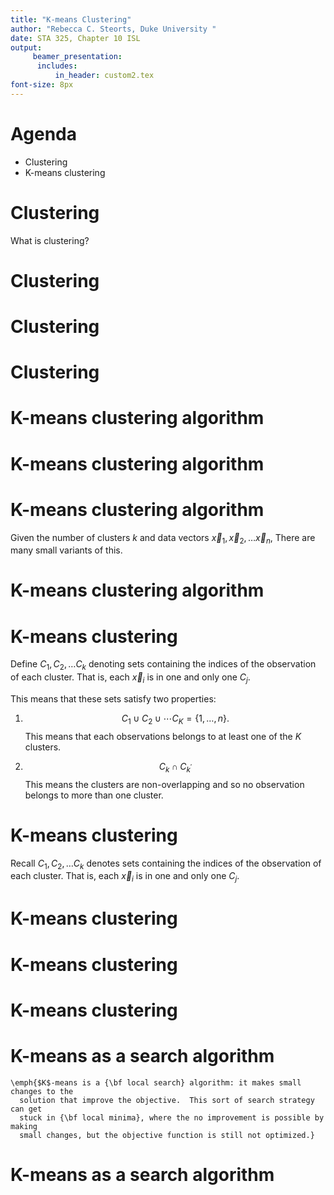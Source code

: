 ```yaml
---
title: "K-means Clustering"
author: "Rebecca C. Steorts, Duke University "
date: STA 325, Chapter 10 ISL
output: 
     beamer_presentation:
      includes: 
          in_header: custom2.tex
font-size: 8px
---
```


Agenda
===
- Clustering
- K-means clustering

Clustering
===
What is clustering?

Clustering
===
\begin{figure}[htbp]
\begin{center}
\includegraphics[width=0.8\textwidth]{pics/clustering}
\caption{default}
\label{default}
\end{center}
\end{figure}

Clustering
===
\begin{figure}[htbp]
\begin{center}
\includegraphics[width=0.8\textwidth]{pics/clustering_2}
\caption{default}
\label{default}
\end{center}
\end{figure}


Clustering
===
\begin{figure}[htbp]
\begin{center}
\includegraphics[width=0.8\textwidth]{pics/clustering_3}
\caption{default}
\label{default}
\end{center}
\end{figure}

K-means clustering algorithm
===
\begin{itemize}
\item \textcolor{blue}{K-means clustering: simple approach for partitioning a dataset into K distinct, non-overlapping clusters. }
\begin{enumerate}
\item To perform K-means clustering: specify the desired number of clusters K.
\item Then the K-means algorithm will assign each observation to exactly one of the K clusters. 
\end{enumerate}
\item Figure 4:  results obtained from performing K-means clustering on a simulated example, using $K=2,3,4.$
\end{itemize}

K-means clustering algorithm
===
\begin{figure}[htbp]
\begin{center}
\includegraphics[width=\textwidth]{kmeans_sim.pdf}
\caption{150 observations in two-dimensional space. Panels show the results of applying K-means clustering with different values of K. The cluster coloring is arbitrary. These cluster labels were not used in clustering; instead, they are the outputs of the clustering procedure.}
\label{default}
\end{center}
\end{figure}

K-means clustering algorithm
===
Given the number of clusters $k$ and data vectors $\vec{x}_1, \vec{x}_2, \ldots
\vec{x}_n$,
\begin{enumerate}
\item Randomly assign vectors to clusters
\item Until nothing changes
  \begin{enumerate}
  \item[a] Find the mean of each cluster, given the current assignments
  \item[b] Assign each point to the cluster with the nearest mean
  \end{enumerate}
\end{enumerate}

There are many small variants of this.  
\begin{itemize}
\item For instance, the R function
\texttt{kmeans() }randomly chooses $k$ vectors as the initial cluster centers
\item Instead of randomly assigning all the vectors to clusters
at the start.
\end{itemize}

K-means clustering algorithm
===
\begin{itemize}
\item
 The mean of  $x_1, x_2, \ldots x_n$, is \[
\overline{x} = \frac{1}{n}\sum_{i=1}^{n}{x_i}
\]
\item But it is also true that
$
\overline{x} = \arg \min_{m}{\sum_{i=1}^{n}{{(x_i - m)}^2}}
\label{eqn:mean-minimizes-sum-of-squares}
$
 \item Property extends to vectors:
\[
\frac{1}{n}\sum_{i=1}^{n}{\vec{x}_i} = \arg \min_{\vec{m}}{\sum_{i=1}^{n}{\|\vec{x}_i - \vec{m}\|^2}}.
\]
\end{itemize}

K-means clustering
===
Define 
$C_1, C_2,
\ldots C_k$ denoting sets containing the indices of the observation of each cluster. 
That is, each $\vec{x}_i$ is in one and only one $C_j$. 

This means that these sets satisfy two properties:
  
1. $$C_1 \cup C_2 \cup \cdots C_K = \{1,\ldots,n\}.$$
This means that each observations belongs to at least one of the $K$ clusters. 
  
2. $$C_k \cap C_{k^{\prime}}$$
This means the clusters are non-overlapping and so no observation belongs to more than one cluster. 

K-means clustering
===
Recall  $C_1, C_2, \ldots C_k$ denotes sets containing the indices of the observation of each cluster. 
  That is, each $\vec{x}_i$ is in one and only one $C_j$. 
\begin{itemize}
\item For each cluster we have a center, $\vec{m}_j$, and a sum of squares,
  \[
    Q_j \equiv \sum_{i: \vec{x}_i \in C_j}{\|\vec{x}_i - \vec{m}_j\|^2} = \sum_{i,i^{\prime} \in C_j} \sum_{k=1}^p (x_{ik} - x_{i^{\prime}k})^2
    \]
  \pause
\item Define $V_j = Q_j/n_j$, $n_j$ is the number of points in
  cluster $j$.  
\begin{itemize}
\item This is the {\bf within-cluster variance}.
\end{itemize}
\end{itemize}
  
K-means clustering
===
\begin{itemize}
\item We have an over-all sum of squares for the whole clustering
  \[
    Q \equiv \sum_{j=1}^{k}{Q_j} = \sum_{j=1}^{k}{n_j V_j}
    \]
Write $a_i$ for the cluster to which vector $i$ is assigned. 
\end{itemize}
  
K-means clustering
===
\begin{figure}[htbp]
\begin{center}
\includegraphics[width=0.8\textwidth]{pics/group_clusters}
\end{center}
\end{figure}
  
K-means clustering
===
\begin{itemize}
\item Substitute in the definition of $Q_j$ into that of $Q \implies$
    \[
      Q = \sum_{i=1}^{n}{\|\vec{x}_i - \vec{m}_{a_i}\|^2}, i.e.
      \]
  the sum of squared distances from points to their cluster centers.
\item $K$-means tries to reduce $Q$. 
\begin{itemize}
\item  Step 2a: adjust $\vec{m}_j$
 to minimize $Q_j$, given the current cluster assignments.  
\item Step 2b: adjust $a_i$ to minimize $Q$, given the current means. 
\item  At every stage $Q$
    either decreases or stays the same.
\item $Q$ is the {\bf objective function} for $k$-means, what it ``wants'' to minimize.
\end{itemize}
\end{itemize}
  
K-means as a search algorithm
===
    \emph{$K$-means is a {\bf local search} algorithm: it makes small changes to the
      solution that improve the objective.  This sort of search strategy can get
      stuck in {\bf local minima}, where the no improvement is possible by making
      small changes, but the objective function is still not optimized.}
  
K-means as a search algorithm
===
\begin{itemize}
\item $K$-means: different starting positions correspond to different initial
  guesses about the cluster centers.  
\item Changing those initial guesses will change
  the output of the algorithm.  
\item Typically randomized, either as $k$
    random data points, or by randomly assigning points to clusters and then
  computing the means. 
\item  Different runs of $k$-means  generally give
  different clusters.
\item Can make use of this: if some points end
  up clustered together in many different runs, that's a good sign that they
  really do belong together.
\end{itemize}
  

  
  
